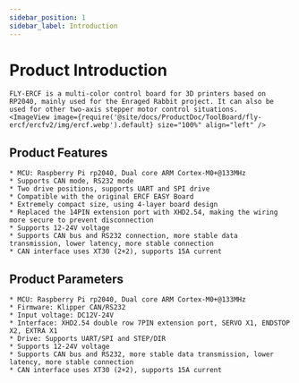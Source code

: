 ```yaml
---
sidebar_position: 1
sidebar_label: Introduction
---
```






# Product Introduction

    FLY-ERCF is a multi-color control board for 3D printers based on RP2040, mainly used for the Enraged Rabbit project. It can also be used for other two-axis stepper motor control situations.
    <ImageView image={require('@site/docs/ProductDoc/ToolBoard/fly-ercf/ercfv2/img/ercf.webp').default} size="100%" align="left" />

## Product Features

    * MCU: Raspberry Pi rp2040, Dual core ARM Cortex-M0+@133MHz
    * Supports CAN mode, RS232 mode
    * Two drive positions, supports UART and SPI drive
    * Compatible with the original ERCF EASY Board
    * Extremely compact size, using 4-layer board design
    * Replaced the 14PIN extension port with XHD2.54, making the wiring more secure to prevent disconnection
    * Supports 12-24V voltage
    * Supports CAN bus and RS232 connection, more stable data transmission, lower latency, more stable connection
    * CAN interface uses XT30 (2+2), supports 15A current

## Product Parameters

    * MCU: Raspberry Pi rp2040, Dual core ARM Cortex-M0+@133MHz
    * Firmware: Klipper CAN/RS232
    * Input voltage: DC12V-24V
    * Interface: XHD2.54 double row 7PIN extension port, SERVO X1, ENDSTOP X2, EXTRA X1
    * Drive: Supports UART/SPI and STEP/DIR
    * Supports 12-24V voltage
    * Supports CAN bus and RS232, more stable data transmission, lower latency, more stable connection
    * CAN interface uses XT30 (2+2), supports 15A current